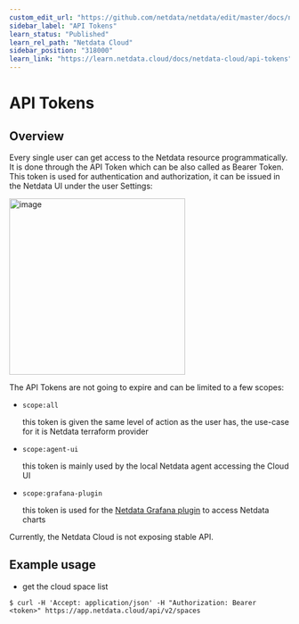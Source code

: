 ```yaml
---
custom_edit_url: "https://github.com/netdata/netdata/edit/master/docs/netdata-cloud/api-tokens.md"
sidebar_label: "API Tokens"
learn_status: "Published"
learn_rel_path: "Netdata Cloud"
sidebar_position: "318000"
learn_link: "https://learn.netdata.cloud/docs/netdata-cloud/api-tokens"
---
```


# API Tokens

## Overview

Every single user can get access to the Netdata resource programmatically. It is done through the API Token which
can be also called as Bearer Token. This token is used for authentication and authorization, it can be issued
in the Netdata UI under the user Settings:

<img width="316" alt="image" src="https://github.com/netdata/netdata/assets/14999928/b0846076-afae-47ab-92df-c24967305ab9"/>

The API Tokens are not going to expire and can be limited to a few scopes:

* `scope:all`

  this token is given the same level of action as the user has, the use-case for it is Netdata terraform provider

* `scope:agent-ui`

  this token is mainly used by the local Netdata agent accessing the Cloud UI

* `scope:grafana-plugin`

  this token is used for the [Netdata Grafana plugin](/docs/dashboards-and-charts/grafana-data-source-plugin)
  to access Netdata charts

Currently, the Netdata Cloud is not exposing stable API.

## Example usage

* get the cloud space list

```console
$ curl -H 'Accept: application/json' -H "Authorization: Bearer <token>" https://app.netdata.cloud/api/v2/spaces
```
